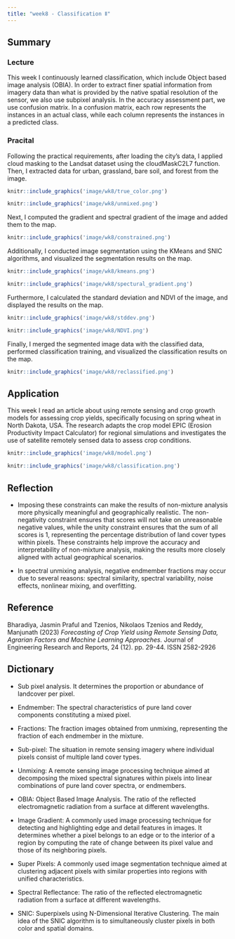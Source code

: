 ```yaml
---
title: "week8 - Classification Ⅱ"
---
```


## Summary

### Lecture

This week I continuously learned classification, which include Object based image analysis (OBIA). In order to extract finer spatial information from imagery data than what is provided by the native spatial resolution of the sensor, we also use subpixel analysis. In the accuracy assessment part, we use confusion matrix. In a confusion matrix, each row represents the instances in an actual class, while each column represents the instances in a predicted class.

### Pracital

Following the practical requirements, after loading the city's data, I applied cloud masking to the Landsat dataset using the cloudMaskC2L7 function. Then, I extracted data for urban, grassland, bare soil, and forest from the image.

```r
knitr::include_graphics('image/wk8/true_color.png')
```

```r
knitr::include_graphics('image/wk8/unmixed.png')

```

Next, I computed the gradient and spectral gradient of the image and added them to the map.

```r
knitr::include_graphics('image/wk8/constrained.png')
```

Additionally, I conducted image segmentation using the KMeans and SNIC algorithms, and visualized the segmentation results on the map.

```r
knitr::include_graphics('image/wk8/kmeans.png')

```

```r
knitr::include_graphics('image/wk8/spectural_gradient.png')
```

Furthermore, I calculated the standard deviation and NDVI of the image, and displayed the results on the map.

```r
knitr::include_graphics('image/wk8/stddev.png')

```

```r
knitr::include_graphics('image/wk8/NDVI.png')

```

Finally, I merged the segmented image data with the classified data, performed classification training, and visualized the classification results on the map.

```r
knitr::include_graphics('image/wk8/reclassified.png')

```

## Application

This week I read an article about using remote sensing and crop growth models for assessing crop yields, specifically focusing on spring wheat in North Dakota, USA. The research adapts the crop model EPIC (Erosion Productivity Impact Calculator) for regional simulations and investigates the use of satellite remotely sensed data to assess crop conditions.

```r
knitr::include_graphics('image/wk8/model.png')

```

```r
knitr::include_graphics('image/wk8/classification.png')

```

## Reflection

-   Imposing these constraints can make the results of non-mixture analysis more physically meaningful and geographically realistic. The non-negativity constraint ensures that scores will not take on unreasonable negative values, while the unity constraint ensures that the sum of all scores is 1, representing the percentage distribution of land cover types within pixels. These constraints help improve the accuracy and interpretability of non-mixture analysis, making the results more closely aligned with actual geographical scenarios.

-   In spectral unmixing analysis, negative endmember fractions may occur due to several reasons: spectral similarity, spectral variability, noise effects, nonlinear mixing, and overfitting.

## Reference

Bharadiya, Jasmin Praful and Tzenios, Nikolaos Tzenios and Reddy, Manjunath (2023) *Forecasting of Crop Yield using Remote Sensing Data, Agrarian Factors and Machine Learning Approaches.* Journal of Engineering Research and Reports, 24 (12). pp. 29-44. ISSN 2582-2926

## Dictionary

-   Sub pixel analysis. It determines the proportion or abundance of landcover per pixel.

-   Endmember: The spectral characteristics of pure land cover components constituting a mixed pixel.

-   Fractions: The fraction images obtained from unmixing, representing the fraction of each endmember in the mixture.

-   Sub-pixel: The situation in remote sensing imagery where individual pixels consist of multiple land cover types.

-   Unmixing: A remote sensing image processing technique aimed at decomposing the mixed spectral signatures within pixels into linear combinations of pure land cover spectra, or endmembers.

-   OBIA: Object Based Image Analysis. The ratio of the reflected electromagnetic radiation from a surface at different wavelengths.

-   Image Gradient: A commonly used image processing technique for detecting and highlighting edge and detail features in images. It determines whether a pixel belongs to an edge or to the interior of a region by computing the rate of change between its pixel value and those of its neighboring pixels.

-   Super Pixels: A commonly used image segmentation technique aimed at clustering adjacent pixels with similar properties into regions with unified characteristics.

-   Spectral Reflectance: The ratio of the reflected electromagnetic radiation from a surface at different wavelengths.

-   SNIC: Superpixels using N-Dimensional Iterative Clustering. The main idea of the SNIC algorithm is to simultaneously cluster pixels in both color and spatial domains.

